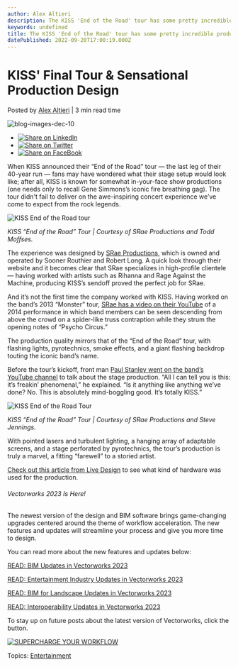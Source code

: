 ```yaml
---
author: Alex Altieri
description: The KISS 'End of the Road' tour has some pretty incredible production design. Read more about the design that went into the band's final tour.
keywords: undefined
title: The KISS 'End of the Road' tour has some pretty incredible production design. Read more about the design that went into the band's final tour. 
datePublished: 2022-09-20T17:00:19.000Z
---
```

  

# KISS' Final Tour & Sensational Production Design

 Posted by [Alex Altieri](https://blog.vectorworks.net/author/alex-altieri) | 3 min read time 

![blog-images-dec-10](https://blog.vectorworks.net/hubfs/blog-images-dec-10.jpg) 

* [![Share on LinkedIn](https://2659751.fs1.hubspotusercontent-na1.net/hubfs/2659751/michaelDemo/share-LI.png)](http://www.linkedin.com/shareArticle?mini=true&url=https%3A%2F%2Fblog.vectorworks.net%2Fkiss-final-tour-boasts-sensational-production-design)
* [![Share on Twitter](https://2659751.fs1.hubspotusercontent-na1.net/hubfs/2659751/michaelDemo/share-TW.png)](https://www.twitter.com/share?text=KISS'%20Final%20Tour%20&%20Sensational%20Production%20Design&url=https%3A%2F%2Fblog.vectorworks.net%2Fkiss-final-tour-boasts-sensational-production-design&via=PMGTweets)
* [![Share on FaceBook](https://2659751.fs1.hubspotusercontent-na1.net/hubfs/2659751/michaelDemo/share-FB.png)](https://www.facebook.com/sharer/sharer.php?u=https%3A%2F%2Fblog.vectorworks.net%2Fkiss-final-tour-boasts-sensational-production-design)

When KISS announced their “End of the Road” tour — the last leg of their 40-year run — fans may have wondered what their stage setup would look like; after all, KISS is known for somewhat in-your-face show productions (one needs only to recall Gene Simmons’s iconic fire breathing gag). The tour didn't fail to deliver on the awe-inspiring concert experience we’ve come to expect from the rock legends.

![KISS End of the Road tour](https://blog.vectorworks.net/hs-fs/hubfs/Blog%20Images/191212_KISS%20Final%20Tour/VectorWks300ppi%20(1%20of%201).jpg?width=600&name=VectorWks300ppi%20(1%20of%201).jpg)

_KISS “End of the Road” Tour | Courtesy of SRae Productions and Todd Moffses._

The experience was designed by [SRae Productions](http://sraeproductions.com/), which is owned and operated by Sooner Routhier and Robert Long. A quick look through their website and it becomes clear that SRae specializes in high-profile clientele — having worked with artists such as Rihanna and Rage Against the Machine, producing KISS’s sendoff proved the perfect job for SRae.

And it’s not the first time the company worked with KISS. Having worked on the band’s 2013 “Monster” tour, [SRae has a video on their YouTube](https://www.youtube.com/watch?v=%5FFnQu3tdqT4&list=PL89ZnNv80za0J1LOebBkvu5fWX88hRhRs&index=2) of a 2014 performance in which band members can be seen descending from above the crowd on a spider-like truss contraption while they strum the opening notes of “Psycho Circus.”

The production quality mirrors that of the “End of the Road” tour, with flashing lights, pyrotechnics, smoke effects, and a giant flashing backdrop touting the iconic band’s name.

Before the tour’s kickoff, front man [Paul Stanley went on the band’s YouTube channel](https://www.youtube.com/watch?v=ph%5FNt3IUUNs&feature=emb%5Ftitle) to talk about the stage production. “All I can tell you is this: it’s freakin’ phenomenal,” he explained. “Is it anything like anything we’ve done? No. This is absolutely mind-boggling good. It’s totally KISS.”

![KISS End of the Road Tour](https://blog.vectorworks.net/hs-fs/hubfs/Blog%20Images/191212_KISS%20Final%20Tour/webimage-BF0653A5-33F1-4572-A3916E99E380D4AB.jpg?width=600&name=webimage-BF0653A5-33F1-4572-A3916E99E380D4AB.jpg)

_KISS “End of the Road” Tour | Courtesy of SRae Productions and Steve Jennings._

With pointed lasers and turbulent lighting, a hanging array of adaptable screens, and a stage perforated by pyrotechnics, the tour’s production is truly a marvel, a fitting “farewell” to a storied artist.

[Check out this article from Live Design](https://www.livedesignonline.com/briefing-room/elation-dartz-kiss-end-road-world-tour) to see what kind of hardware was used for the production.

###### Vectorworks 2023 Is Here!

The newest version of the design and BIM software brings game-changing upgrades centered around the theme of workflow acceleration. The new features and updates will streamline your process and give you more time to design.

You can read more about the new features and updates below:

[READ: BIM Updates in Vectorworks 2023](../../../net/vectorworks/blog/bim-updates-in-vectorworks-2023.html)

[READ: Entertainment Industry Updates in Vectorworks 2023](../../../net/vectorworks/blog/spotlight-and-connectcad-updates-vectorworks-2023.html)

[READ: BIM for Landscape Updates in Vectorworks 2023](../../../net/vectorworks/blog/sneak-peek-bim-for-landscape-updates-in-vectorworks-2023.html)

[READ: Interoperability Updates in Vectorworks 2023](../../../net/vectorworks/blog/collaboration-updates-in-vectorworks-2023.html)

To stay up on future posts about the latest version of Vectorworks, click the button.

[![SUPERCHARGE YOUR WORKFLOW](https://no-cache.hubspot.com/cta/default/3018241/10399766-ef79-411e-a716-1f9e4bab461b.png)](https://cta-redirect.hubspot.com/cta/redirect/3018241/10399766-ef79-411e-a716-1f9e4bab461b) 

 Topics: [Entertainment](https://blog.vectorworks.net/topic/entertainment) 

  